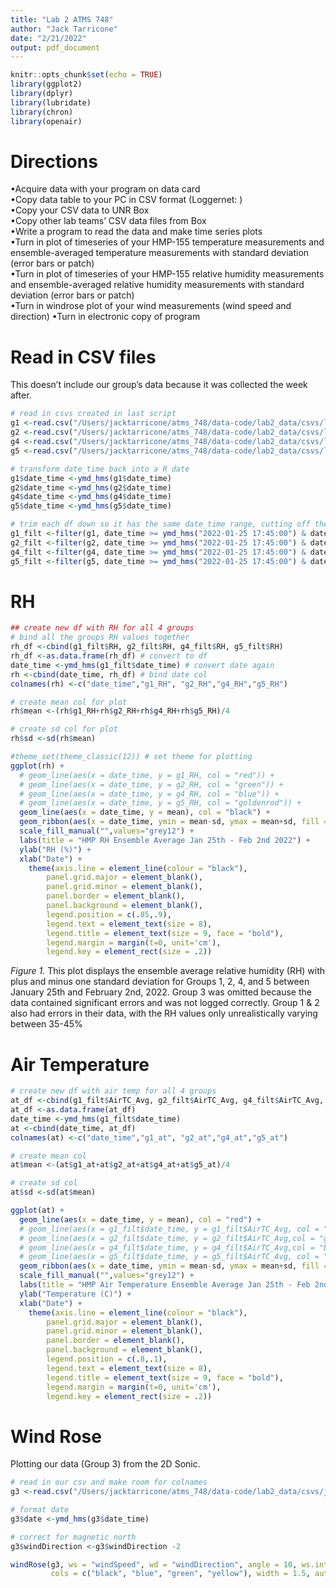 ```yaml
---
title: "Lab 2 ATMS 748"
author: "Jack Tarricone"
date: "2/21/2022"
output: pdf_document
---
```


```r
knitr::opts_chunk$set(echo = TRUE)
library(ggplot2) 
library(dplyr) 
library(lubridate) 
library(chron)
library(openair)
```
# Directions
•Acquire data with your program on data card\
•Copy data table to your PC in CSV format (Loggernet: <Data><CardConvert>)\
•Copy your CSV data to UNR Box\
•Copy other lab teams’ CSV data files from Box\
•Write a program to read the data and make time series plots\
•Turn in plot of timeseries of your  HMP-155 temperature measurements and ensemble-averaged temperature measurements with standard deviation (error bars or patch)\
•Turn in plot of timeseries of your HMP-155 relative humidity measurements and ensemble-averaged relative humidity measurements with standard deviation (error bars or patch)\
•Turn in windrose plot of your wind measurements (wind speed and direction)
•Turn in electronic copy of program\


# Read in CSV files
This doesn't include our group's data because it was collected the week after.

```r
# read in csvs created in last script
g1 <-read.csv("/Users/jacktarricone/atms_748/data-code/lab2_data/csvs/lab2_g1.csv")
g2 <-read.csv("/Users/jacktarricone/atms_748/data-code/lab2_data/csvs/lab2_g2.csv")
g4 <-read.csv("/Users/jacktarricone/atms_748/data-code/lab2_data/csvs/lab2_g4.csv")
g5 <-read.csv("/Users/jacktarricone/atms_748/data-code/lab2_data/csvs/lab2_g5.csv")
```

```r
# transform date_time back into a R date
g1$date_time <-ymd_hms(g1$date_time)
g2$date_time <-ymd_hms(g2$date_time)
g4$date_time <-ymd_hms(g4$date_time)
g5$date_time <-ymd_hms(g5$date_time)
```

```r
# trim each df down so it has the same date_time range, cutting off the back data in the start
g1_filt <-filter(g1, date_time >= ymd_hms("2022-01-25 17:45:00") & date_time <= ymd_hms("2022-02-01 15:45:00"))
g2_filt <-filter(g2, date_time >= ymd_hms("2022-01-25 17:45:00") & date_time <= ymd_hms("2022-02-01 15:45:00"))
g4_filt <-filter(g4, date_time >= ymd_hms("2022-01-25 17:45:00") & date_time <=ymd_hms("2022-02-01 15:45:00"))
g5_filt <-filter(g5, date_time >= ymd_hms("2022-01-25 17:45:00") & date_time <=ymd_hms("2022-02-01 15:45:00"))
```

# RH
```r
## create new df with RH for all 4 groups
# bind all the groups RH values together
rh_df <-cbind(g1_filt$RH, g2_filt$RH, g4_filt$RH, g5_filt$RH) 
rh_df <-as.data.frame(rh_df) # convert to df
date_time <-ymd_hms(g1_filt$date_time) # convert date again
rh <-cbind(date_time, rh_df) # bind date col
colnames(rh) <-c("date_time","g1_RH", "g2_RH","g4_RH","g5_RH")

# create mean col for plot
rh$mean <-(rh$g1_RH+rh$g2_RH+rh$g4_RH+rh$g5_RH)/4

# create sd col for plot
rh$sd <-sd(rh$mean)

```

```r
#theme_set(theme_classic(12)) # set theme for plotting
ggplot(rh) +
  # geom_line(aes(x = date_time, y = g1_RH, col = "red")) +
  # geom_line(aes(x = date_time, y = g2_RH, col = "green")) +
  # geom_line(aes(x = date_time, y = g4_RH, col = "blue")) +
  # geom_line(aes(x = date_time, y = g5_RH, col = "goldenrod")) +
  geom_line(aes(x = date_time, y = mean), col = "black") +
  geom_ribbon(aes(x = date_time, ymin = mean-sd, ymax = mean+sd, fill = "+/- One Standard Deviation"), alpha=.2)+
  scale_fill_manual("",values="grey12") +
  labs(title = "HMP RH Ensemble Average Jan 25th - Feb 2nd 2022") +
  ylab("RH (%)") +
  xlab("Date") +
    theme(axis.line = element_line(colour = "black"),
        panel.grid.major = element_blank(),
        panel.grid.minor = element_blank(),
        panel.border = element_blank(),
        panel.background = element_blank(),
        legend.position = c(.85,.9),
        legend.text = element_text(size = 8),
        legend.title = element_text(size = 9, face = "bold"),
        legend.margin = margin(t=0, unit='cm'),
        legend.key = element_rect(size = .2))
```
*Figure 1.* This plot displays the ensemble average relative humidity (RH) with plus and minus one standard deviation for Groups 1, 2, 4, and 5 between January 25th and February 2nd, 2022. Group 3 was omitted because the data contained significant errors and was not logged correctly. Group 1 & 2 also had errors in their data, with the RH values only unrealistically varying between 35-45%

# Air Temperature 

```r
# create new df with air temp for all 4 groups
at_df <-cbind(g1_filt$AirTC_Avg, g2_filt$AirTC_Avg, g4_filt$AirTC_Avg, g5_filt$AirTC_Avg)
at_df <-as.data.frame(at_df)
date_time <-ymd_hms(g1_filt$date_time)
at <-cbind(date_time, at_df)
colnames(at) <-c("date_time","g1_at", "g2_at","g4_at","g5_at")

# create mean col
at$mean <-(at$g1_at+at$g2_at+at$g4_at+at$g5_at)/4

# create sd col
at$sd <-sd(at$mean)
```

```r
ggplot(at) +
  geom_line(aes(x = date_time, y = mean), col = "red") +
  # geom_line(aes(x = g1_filt$date_time, y = g1_filt$AirTC_Avg, col = "red")) +
  # geom_line(aes(x = g2_filt$date_time, y = g2_filt$AirTC_Avg,col = "green")) +
  # geom_line(aes(x = g4_filt$date_time, y = g4_filt$AirTC_Avg,col = "blue")) +
  # geom_line(aes(x = g5_filt$date_time, y = g5_filt$AirTC_Avg, col = "goldenrod")) +
  geom_ribbon(aes(x = date_time, ymin = mean-sd, ymax = mean+sd, fill = "+/- One Standard Deviation"), alpha=.2)+
  scale_fill_manual("",values="grey12") +
  labs(title = "HMP Air Temperature Ensemble Average Jan 25th - Feb 2nd 2022") +
  ylab("Temperature (C)") +
  xlab("Date") +
    theme(axis.line = element_line(colour = "black"),
        panel.grid.major = element_blank(),
        panel.grid.minor = element_blank(),
        panel.border = element_blank(),
        panel.background = element_blank(),
        legend.position = c(.8,.1),
        legend.text = element_text(size = 8),
        legend.title = element_text(size = 9, face = "bold"),
        legend.margin = margin(t=0, unit='cm'),
        legend.key = element_rect(size = .2))
```

# Wind Rose
Plotting our data (Group 3) from the 2D Sonic.
```r
# read in our csv and make room for colnames
g3 <-read.csv("/Users/jacktarricone/atms_748/data-code/lab2_data/csvs/jack_eric.csv")
```

```r
# format date
g3$date <-ymd_hms(g3$date_time)

# correct for magnetic north
g3$windDirection <-g3$windDirection -2
```

```r
windRose(g3, ws = "windSpeed", wd = "windDirection", angle = 10, ws.int = .3, 
         cols = c("black", "blue", "green", "yellow"), width = 1.5, auto.text = FALSE, paddle = FALSE) 
```